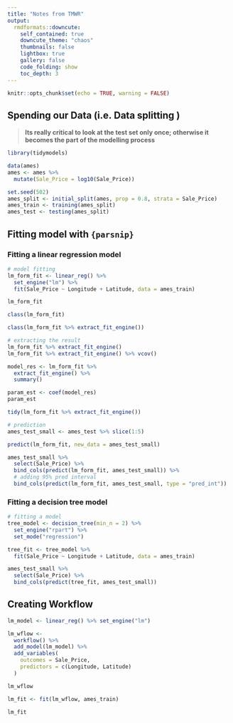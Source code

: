 ```yaml
---
title: "Notes from TMWR"
output:
  rmdformats::downcute:
    self_contained: true
    downcute_theme: "chaos"
    thumbnails: false
    lightbox: true
    gallery: false
    code_folding: show
    toc_depth: 3
---
```



```r
knitr::opts_chunk$set(echo = TRUE, warning = FALSE)
```

## Spending our Data (i.e. Data splitting )

> **Its really critical to look at the test set only once; otherwise it becomes the part of the modelling process**


```r
library(tidymodels)

data(ames)
ames <- ames %>% 
  mutate(Sale_Price = log10(Sale_Price))

set.seed(502)
ames_split <- initial_split(ames, prop = 0.8, strata = Sale_Price)
ames_train <- training(ames_split)
ames_test <- testing(ames_split)
```

## Fitting model with `{parsnip}`

### Fitting a linear regression model


```r
# model fitting
lm_form_fit <- linear_reg() %>% 
  set_engine("lm") %>% 
  fit(Sale_Price ~ Longitude + Latitude, data = ames_train)

lm_form_fit
```
```r
class(lm_form_fit)

class(lm_form_fit %>% extract_fit_engine())
```

```r
# extracting the result
lm_form_fit %>% extract_fit_engine()
lm_form_fit %>% extract_fit_engine() %>% vcov()

model_res <- lm_form_fit %>% 
  extract_fit_engine() %>% 
  summary()

param_est <- coef(model_res)
param_est

tidy(lm_form_fit %>% extract_fit_engine())
```

```r
# prediction
ames_test_small <- ames_test %>% slice(1:5)

predict(lm_form_fit, new_data = ames_test_small)

ames_test_small %>% 
  select(Sale_Price) %>% 
  bind_cols(predict(lm_form_fit, ames_test_small)) %>% 
  # adding 95% pred interval
  bind_cols(predict(lm_form_fit, ames_test_small, type = "pred_int"))
```


### Fitting a decision tree model

```r
# fitting a model
tree_model <- decision_tree(min_n = 2) %>% 
  set_engine("rpart") %>% 
  set_mode("regression")

tree_fit <- tree_model %>% 
  fit(Sale_Price ~ Longitude + Latitude, data = ames_train)

ames_test_small %>% 
  select(Sale_Price) %>% 
  bind_cols(predict(tree_fit, ames_test_small))
```

## Creating Workflow

```r
lm_model <- linear_reg() %>% set_engine("lm")

lm_wflow <- 
  workflow() %>% 
  add_model(lm_model) %>% 
  add_variables(
    outcomes = Sale_Price, 
    predictors = c(Longitude, Latitude)
  )

lm_wflow

lm_fit <- fit(lm_wflow, ames_train)

lm_fit
```

